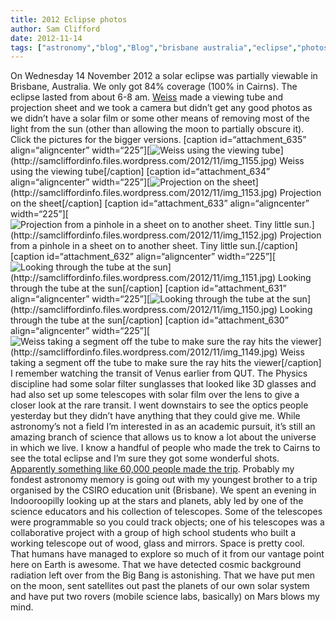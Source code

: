 ```yaml
---
title: 2012 Eclipse photos
author: Sam Clifford
date: 2012-11-14
tags: ["astronomy","blog","Blog","brisbane australia","eclipse","photos","qut","science","solar eclipse"]
---
```


On Wednesday 14 November 2012 a solar eclipse was partially viewable in Brisbane, Australia. We only got 84% coverage (100% in Cairns). The eclipse lasted from about 6-8 am. [Weiss](http://conidialcoleopticide.wordpress.com/) made a viewing tube and projection sheet and we took a camera but didn't get any good photos as we didn't have a solar film or some other means of removing most of the light from the sun (other than allowing the moon to partially obscure it). Click the pictures for the bigger versions. [caption id="attachment_635" align="aligncenter" width="225"][![](img_1155.jpg?w=225 "Weiss using the viewing tube")](http://samcliffordinfo.files.wordpress.com/2012/11/img_1155.jpg) Weiss using the viewing tube[/caption] [caption id="attachment_634" align="aligncenter" width="225"][![](img_1153.jpg?w=225 "Projection on the sheet")](http://samcliffordinfo.files.wordpress.com/2012/11/img_1153.jpg) Projection on the sheet[/caption] [caption id="attachment_633" align="aligncenter" width="225"][![](img_1152.jpg?w=225 "Projection from a pinhole in a sheet on to another sheet. Tiny little sun.")](http://samcliffordinfo.files.wordpress.com/2012/11/img_1152.jpg) Projection from a pinhole in a sheet on to another sheet. Tiny little sun.[/caption] [caption id="attachment_632" align="aligncenter" width="225"][![](img_1151.jpg?w=225 "Looking through the tube at the sun")](http://samcliffordinfo.files.wordpress.com/2012/11/img_1151.jpg) Looking through the tube at the sun[/caption] [caption id="attachment_631" align="aligncenter" width="225"][![](img_1150.jpg?w=225 "Looking through the tube at the sun")](http://samcliffordinfo.files.wordpress.com/2012/11/img_1150.jpg) Looking through the tube at the sun[/caption] [caption id="attachment_630" align="aligncenter" width="225"][![](img_1149.jpg?w=225 "Weiss taking a segment off the tube to make sure the ray hits the viewer")](http://samcliffordinfo.files.wordpress.com/2012/11/img_1149.jpg) Weiss taking a segment off the tube to make sure the ray hits the viewer[/caption] I remember watching the transit of Venus earlier from QUT. The Physics discipline had some solar filter sunglasses that looked like 3D glasses and had also set up some telescopes with solar film over the lens to give a closer look at the rare transit. I went downstairs to see the optics people yesterday but they didn't have anything that they could give me. While astronomy's not a field I'm interested in as an academic pursuit, it's still an amazing branch of science that allows us to know a lot about the universe in which we live. I know a handful of people who made the trek to Cairns to see the total eclipse and I'm sure they got some wonderful shots. [Apparently something like 60,000 people made the trip](http://www.abc.net.au/local/stories/2012/11/13/3631638.htm). Probably my fondest astronomy memory is going out with my youngest brother to a trip organised by the CSIRO education unit (Brisbane). We spent an evening in Indooroopilly looking up at the stars and planets, ably led by one of the science educators and his collection of telescopes. Some of the telescopes were programmable so you could track objects; one of his telescopes was a collaborative project with a group of high school students who built a working telescope out of wood, glass and mirrors. Space is pretty cool. That humans have managed to explore so much of it from our vantage point here on Earth is awesome. That we have detected cosmic background radiation left over from the Big Bang is astonishing. That we have put men on the moon, sent satellites out past the planets of our own solar system and have put two rovers (mobile science labs, basically) on Mars blows my mind.